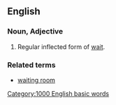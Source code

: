 ==English==

===Noun, Adjective===

# Regular inflected form of [[wait]].

===Related terms===

*[[waiting room]]
[[Category:1000 English basic words]]